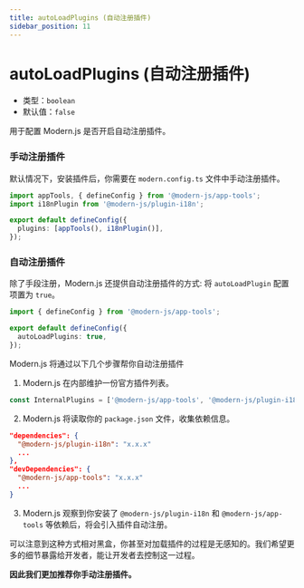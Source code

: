 ```yaml
---
title: autoLoadPlugins (自动注册插件)
sidebar_position: 11
---
```

# autoLoadPlugins (自动注册插件)

- 类型：`boolean`
- 默认值：`false`

用于配置 Modern.js 是否开启自动注册插件。

### 手动注册插件

默认情况下，安装插件后，你需要在 `modern.config.ts` 文件中手动注册插件。

```ts title="modern.config.ts"
import appTools, { defineConfig } from '@modern-js/app-tools';
import i18nPlugin from '@modern-js/plugin-i18n';

export default defineConfig({
  plugins: [appTools(), i18nPlugin()],
});
```

### 自动注册插件

除了手段注册，Modern.js 还提供自动注册插件的方式: 将 `autoLoadPlugin` 配置项置为 `true`。

```ts title="modern.config.ts"
import { defineConfig } from '@modern-js/app-tools';

export default defineConfig({
  autoLoadPlugins: true,
});
```

Modern.js 将通过以下几个步骤帮你自动注册插件

1. Modern.js 在内部维护一份官方插件列表。

```js
const InternalPlugins = ['@modern-js/app-tools', '@modern-js/plugin-i18n', ...];
```

2. Modern.js 将读取你的 `package.json` 文件，收集依赖信息。

```json title="package.json"
"dependencies": {
  "@modern-js/plugin-i18n": "x.x.x"
  ...
},
"devDependencies": {
  "@modern-js/app-tools": "x.x.x"
  ...
}
```

3. Modern.js 观察到你安装了 `@modern-js/plugin-i18n` 和 `@modern-js/app-tools` 等依赖后，将会引入插件自动注册。

可以注意到这种方式相对黑盒，你甚至对加载插件的过程是无感知的。我们希望更多的细节暴露给开发者，能让开发者去控制这一过程。

**因此我们更加推荐你手动注册插件。**
